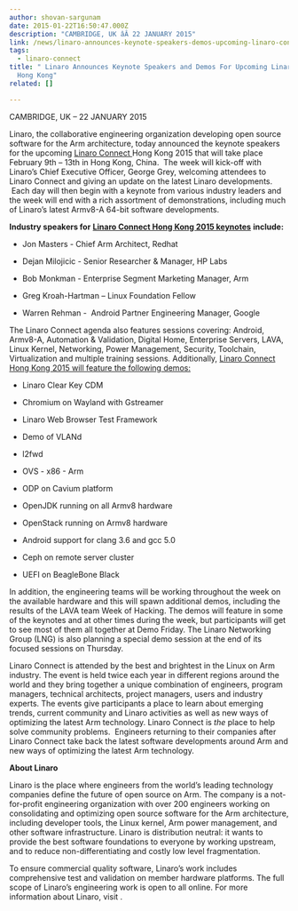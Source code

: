 ```yaml
---
author: shovan-sargunam
date: 2015-01-22T16:50:47.000Z
description: "CAMBRIDGE, UK âÂ 22 JANUARY 2015"
link: /news/linaro-announces-keynote-speakers-demos-upcoming-linaro-connect-hong-kong/
tags:
  - linaro-connect
title: " Linaro Announces Keynote Speakers and Demos For Upcoming Linaro Connect
  Hong Kong"
related: []

---
```


CAMBRIDGE, UK – 22 JANUARY 2015

Linaro, the collaborative engineering organization developing open source software for the Arm architecture, today announced the keynote speakers for the upcoming [Linaro Connect ](https://resources.linaro.org/en/tags/37aaba93-c015-4750-b4f1-a60bd5afd13d)Hong Kong 2015 that will take place February 9th – 13th in Hong Kong, China.  The week will kick-off with Linaro’s Chief Executive Officer, George Grey, welcoming attendees to Linaro Connect and giving an update on the latest Linaro developments.  Each day will then begin with a keynote from various industry leaders and the week will end with a rich assortment of demonstrations, including much of Linaro’s latest Armv8-A 64-bit software developments.

**Industry speakers for** [**Linaro Connect Hong Kong 2015 keynotes**](https://resources.linaro.org/en/tags/37aaba93-c015-4750-b4f1-a60bd5afd13d) **include:**

* Jon Masters - Chief Arm Architect, Redhat

* Dejan Milojicic - Senior Researcher & Manager, HP Labs

* Bob Monkman - Enterprise Segment Marketing Manager, Arm

* Greg Kroah-Hartman – Linux Foundation Fellow

* Warren Rehman -  Android Partner Engineering Manager, Google

The Linaro Connect agenda also features sessions covering: Android, Armv8-A, Automation & Validation, Digital Home, Enterprise Servers, LAVA, Linux Kernel, Networking, Power Management, Security, Toolchain, Virtualization and multiple training sessions. Additionally, [Linaro Connect Hong Kong 2015 will feature the following demos: ](https://resources.linaro.org/en/tags/37aaba93-c015-4750-b4f1-a60bd5afd13d)

* Linaro Clear Key CDM

* Chromium on Wayland with Gstreamer

* Linaro Web Browser Test Framework

* Demo of VLANd

* l2fwd

* OVS - x86 - Arm

* ODP on Cavium platform

* OpenJDK running on all Armv8 hardware

* OpenStack running on Armv8 hardware

* Android support for clang 3.6 and gcc 5.0

* Ceph on remote server cluster

* UEFI on BeagleBone Black

In addition, the engineering teams will be working throughout the week on the available hardware and this will spawn additional demos, including the results of the LAVA team Week of Hacking. The demos will feature in some of the keynotes and at other times during the week, but participants will get to see most of them all together at Demo Friday. The Linaro Networking Group (LNG) is also planning a special demo session at the end of its focused sessions on Thursday.

Linaro Connect is attended by the best and brightest in the Linux on Arm industry. The event is held twice each year in different regions around the world and they bring together a unique combination of engineers, program managers, technical architects, project managers, users and industry experts. The events give participants a place to learn about emerging trends, current community and Linaro activities as well as new ways of optimizing the latest Arm technology. Linaro Connect is *the* place to help solve community problems.  Engineers returning to their companies after Linaro Connect take back the latest software developments around Arm and new ways of optimizing the latest Arm technology.

**About Linaro**

Linaro is the place where engineers from the world’s leading technology companies define the future of open source on Arm. The company is a not-for-profit engineering organization with over 200 engineers working on consolidating and optimizing open source software for the Arm architecture, including developer tools, the Linux kernel, Arm power management, and other software infrastructure. Linaro is distribution neutral: it wants to provide the best software foundations to everyone by working upstream, and to reduce non-differentiating and costly low level fragmentation.

To ensure commercial quality software, Linaro’s work includes comprehensive test and validation on member hardware platforms. The full scope of Linaro’s engineering work is open to all online. For more information about Linaro, visit .

